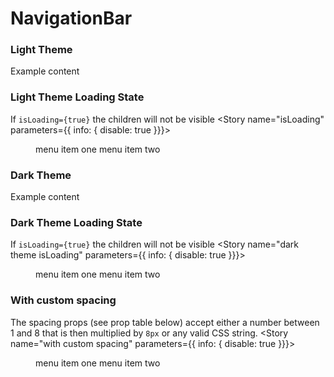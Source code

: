 
<Meta title="Design System/Navigation Bar" />

# NavigationBar

### Light Theme
<Preview>
  <Story name="default" parameters={{ info: { disable: true }}}>
    <NavigationBar>
      Example content
    </NavigationBar> 
  </Story> 
</Preview>

### Light Theme Loading State
If `isLoading={true}` the children will not be visible 
<Preview>
  <Story name="isLoading" parameters={{ info: { disable: true }}}>
    <NavigationBar isLoading>
      <Menu>
        <MenuItem>menu item one</MenuItem>
        <MenuItem>menu item two</MenuItem>
      </Menu>
    </NavigationBar> 
  </Story> 
</Preview>

### Dark Theme
<Preview>
  <Story name="dark theme"  parameters={{ info: { disable: true }}}>
    <NavigationBar navigationType="dark">
      Example content
    </NavigationBar>  
  </Story>
</Preview> 

### Dark Theme Loading State
If `isLoading={true}` the children will not be visible 
<Preview>
  <Story name="dark theme isLoading" parameters={{ info: { disable: true }}}>
    <NavigationBar navigationType="dark" isLoading>
      <Menu>
        <MenuItem>menu item one</MenuItem>
        <MenuItem>menu item two</MenuItem>
      </Menu>
    </NavigationBar> 
  </Story> 
</Preview>

### With custom spacing
The spacing props (see prop table below) accept either a number between 1 and 8 that is then multiplied by `8px` or any 
valid CSS string.
<Preview>
  <Story name="with custom spacing" parameters={{ info: { disable: true }}}>
    <NavigationBar m={2} py={2} px={7}>
      <Menu>
        <MenuItem>menu item one</MenuItem>
        <MenuItem>menu item two</MenuItem>
      </Menu>
    </NavigationBar> 
  </Story> 
</Preview>

<StyledSystemProps
  spacing
/>
